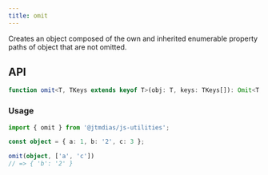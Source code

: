```yaml
---
title: omit
---
```

Creates an object composed of the own and inherited enumerable property paths of object that are not omitted.

## API

```typescript
function omit<T, TKeys extends keyof T>(obj: T, keys: TKeys[]): Omit<T, TKeys>;
```

### Usage

```typescript
import { omit } from '@jtmdias/js-utilities';

const object = { a: 1, b: '2', c: 3 };

omit(object, ['a', 'c'])
// => { 'b': '2' }
```
